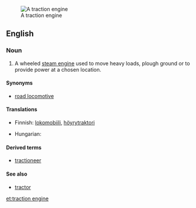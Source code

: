 [[Image:CASE Black Lady vr.jpg|thumb|A traction engine]]
==English==
{{wikipedia}}

===Noun===
{{en-noun|sg=[[traction]] [[engine]]}}

# A wheeled [[steam engine]] used to move heavy loads, plough ground or to provide power at a chosen location.

====Synonyms====
* [[road locomotive]]

====Translations====
{{trans-top|steam engine}}
* Finnish: [[lokomobiili]], [[höyrytraktori]]
{{trans-mid}}
* Hungarian: {{t|hu|lokomobil}}
{{trans-bottom}}

====Derived terms====
* [[tractioneer]]

====See also====
* [[tractor]]

[[et:traction engine]]